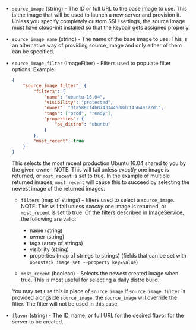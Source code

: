 <!-- Code generated from the comments of the RunConfig struct in builder/openstack/run_config.go; DO NOT EDIT MANUALLY -->

-   `source_image` (string) - The ID or full URL to the base image to use. This is the image that will
    be used to launch a new server and provision it. Unless you specify
    completely custom SSH settings, the source image must have cloud-init
    installed so that the keypair gets assigned properly.
    
-   `source_image_name` (string) - The name of the base image to use. This is an alternative way of
    providing source_image and only either of them can be specified.
    
-   `source_image_filter` (ImageFilter) - Filters used to populate filter options. Example:
    
    ```json
    {
        "source_image_filter": {
            "filters": {
                "name": "ubuntu-16.04",
                "visibility": "protected",
                "owner": "d1a588cf4b0743344508dc145649372d1",
                "tags": ["prod", "ready"],
                "properties": {
                    "os_distro": "ubuntu"
                }
            },
            "most_recent": true
        }
    }
    ```
    
    This selects the most recent production Ubuntu 16.04 shared to you by
    the given owner. NOTE: This will fail unless *exactly* one image is
    returned, or `most_recent` is set to true. In the example of multiple
    returned images, `most_recent` will cause this to succeed by selecting
    the newest image of the returned images.
    
    -   `filters` (map of strings) - filters used to select a
    `source_image`.
        NOTE: This will fail unless *exactly* one image is returned, or
        `most_recent` is set to true. Of the filters described in
        [ImageService](https://developer.openstack.org/api-ref/image/v2/), the
        following are valid:
    
        -   name (string)
        -   owner (string)
        -   tags (array of strings)
        -   visibility (string)
        -   properties (map of strings to strings) (fields that can be set
            with `openstack image set --property key=value`)
    
    -   `most_recent` (boolean) - Selects the newest created image when
    true.
        This is most useful for selecting a daily distro build.
    
    You may set use this in place of `source_image` If `source_image_filter`
    is provided alongside `source_image`, the `source_image` will override
    the filter. The filter will not be used in this case.
    
-   `flavor` (string) - The ID, name, or full URL for the desired flavor for the server to be
    created.
    
